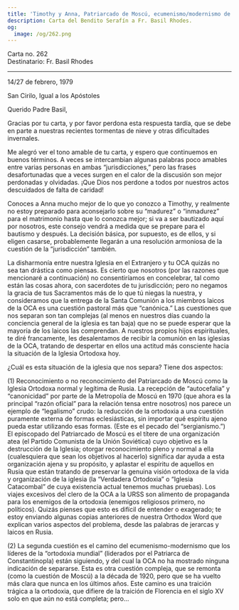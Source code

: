 ```yaml
---
title: 'Timothy y Anna, Patriarcado de Moscú, ecumenismo/modernismo de la OCA'
description: Carta del Bendito Serafín a Fr. Basil Rhodes.
og:
  image: /og/262.png
---
```


<div style={{textAlign:'right', fontFamily:'monospace'}}>Carta no. 262</div>
<div style={{textAlign:'left', fontFamily:'monospace'}}>Destinatario: Fr. Basil Rhodes</div>

---

14/27 de febrero, 1979

San Cirilo, Igual a los Apóstoles

Querido Padre Basil,

Gracias por tu carta, y por favor perdona esta respuesta tardía, que se debe en parte a nuestras recientes tormentas de nieve y otras dificultades invernales.

Me alegró ver el tono amable de tu carta, y espero que continuemos en buenos términos. A veces se intercambian algunas palabras poco amables entre varias personas en ambas “jurisdicciones,” pero las frases desafortunadas que a veces surgen en el calor de la discusión son mejor perdonadas y olvidadas. ¡Que Dios nos perdone a todos por nuestros actos descuidados de falta de caridad!

Conoces a Anna mucho mejor de lo que yo conozco a Timothy, y realmente no estoy preparado para aconsejarlo sobre su “madurez” o “inmadurez” para el matrimonio hasta que lo conozca mejor; si va a ser bautizado aquí por nosotros, este consejo vendrá a medida que se prepare para el bautismo y después. La decisión básica, por supuesto, es de ellos, y si eligen casarse, probablemente llegarán a una resolución armoniosa de la cuestión de la “jurisdicción” también.

La disharmonía entre nuestra Iglesia en el Extranjero y tu OCA quizás no sea tan drástica como piensas. Es cierto que nosotros (por las razones que mencionaré a continuación) no consentiríamos en concelebrar, tal como están las cosas ahora, con sacerdotes de tu jurisdicción; pero no negamos la gracia de tus Sacramentos más de lo que tú niegas la nuestra, y consideramos que la entrega de la Santa Comunión a los miembros laicos de la OCA es una cuestión pastoral más que “canónica.” Las cuestiones que nos separan son tan complejas (al menos en nuestros días cuando la conciencia general de la iglesia es tan baja) que no se puede esperar que la mayoría de los laicos las comprendan. A nuestros propios hijos espirituales, te diré francamente, les desalentamos de recibir la comunión en las iglesias de la OCA, tratando de despertar en ellos una actitud más consciente hacia la situación de la Iglesia Ortodoxa hoy.

¿Cuál es esta situación de la iglesia que nos separa? Tiene dos aspectos:

(1) Reconocimiento o no reconocimiento del Patriarcado de Moscú como la Iglesia Ortodoxa normal y legítima de Rusia. La recepción de “autocefalia” y “canonicidad” por parte de la Metropolía de Moscú en 1970 (que ahora es la principal “razón oficial” para la relación tensa entre nosotros) nos parece un ejemplo de “legalismo” crudo: la reducción de la ortodoxia a una cuestión puramente externa de formas eclesiásticas, sin importar qué espíritu ajeno pueda estar utilizando esas formas. (Este es el pecado del “sergianismo.”) El episcopado del Patriarcado de Moscú es el títere de una organización atea (el Partido Comunista de la Unión Soviética) cuyo objetivo es la destrucción de la Iglesia; otorgar reconocimiento pleno y normal a ella (cualesquiera que sean los objetivos al hacerlo) significa dar ayuda a esta organización ajena y su propósito, y aplastar el espíritu de aquellos en Rusia que están tratando de preservar la genuina visión ortodoxa de la vida y organización de la iglesia (la “Verdadera Ortodoxia” o “Iglesia Catacombal” de cuya existencia actual tenemos muchas pruebas). Los viajes excesivos del clero de la OCA a la URSS son alimento de propaganda para los enemigos de la ortodoxia (enemigos religiosos primero, no políticos). Quizás pienses que esto es difícil de entender o exagerado; te estoy enviando algunas copias anteriores de nuestra Orthodox Word que explican varios aspectos del problema, desde las palabras de jerarcas y laicos en Rusia.

(2) La segunda cuestión es el camino del ecumenismo-modernismo que los líderes de la “ortodoxia mundial” (liderados por el Patriarca de Constantinopla) están siguiendo, y del cual la OCA no ha mostrado ninguna indicación de separarse. Esta es otra cuestión compleja, que se remonta (como la cuestión de Moscú) a la década de 1920, pero que se ha vuelto más clara que nunca en los últimos años. Este camino es una traición trágica a la ortodoxia, que difiere de la traición de Florencia en el siglo XV solo en que aún no está completa; pero...
